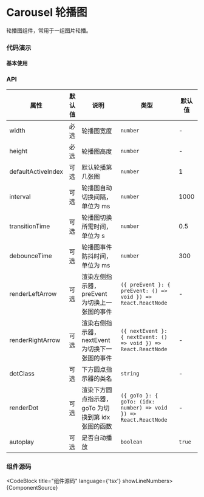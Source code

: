 
# Carousel 轮播图

轮播图组件，常用于一组图片轮播。

### 代码演示

#### 基本使用


<DemoBlock src={DemoSrc}>
  <Demo />
</DemoBlock>

### API

| 属性               | 默认值 | 说明                                               | 类型                                                             | 默认值 |
| ------------------ | ------ | -------------------------------------------------- | ---------------------------------------------------------------- | ------ |
| width              | 必选   | 轮播图宽度                                         | `number`                                                         | -      |
| height             | 必选   | 轮播图高度                                         | `number`                                                         | -      |
| defaultActiveIndex | 可选   | 默认轮播第几张图                                   | `number`                                                         | 1      |
| interval           | 可选   | 轮播图自动切换间隔，单位为 ms                      | `number`                                                         | 1000   |
| transitionTime     | 可选   | 轮播图切换所需时间，单位为 s                       | `number`                                                         | 0.5    |
| debounceTime       | 可选   | 轮播图事件防抖时间，单位为 ms                      | `number`                                                         | 300    |
| renderLeftArrow    | 可选   | 渲染左侧指示器，preEvent 为切换上一张图的事件      | `({ preEvent }: { preEvent: () => void }) => React.ReactNode`    | -      |
| renderRightArrow   | 可选   | 渲染右侧指示器，nextEvent 为切换下一张图的事件     | `({ nextEvent }: { nextEvent: () => void }) => React.ReactNode`  | -      |
| dotClass           | 可选   | 下方圆点指示器的类名                               | `string`                                                         | -      |
| renderDot          | 可选   | 渲染下方圆点指示器，goTo 为切换到第 idx 张图的函数 | `({ goTo }: { goTo: (idx: number) => void }) => React.ReactNode` | -      |
| autoplay           | 可选   | 是否自动播放                                       | `boolean`                                                        | `true` |

### 组件源码

<CodeBlock title="组件源码" language={'tsx'} showLineNumbers>
  {ComponentSource}
</CodeBlock>
